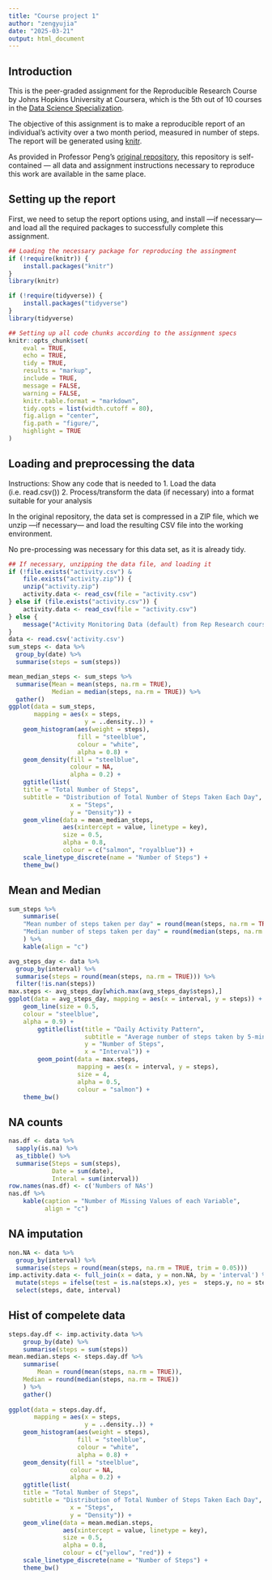 ```yaml
---
title: "Course project 1"
author: "zengyujia"
date: "2025-03-21"
output: html_document
---
```


## Introduction 

This is the peer-graded assignment for the Reproducible Research Course by Johns Hopkins University at Coursera, which is the 5th out of 10 courses in the [Data Science Specialization](https://www.coursera.org/specializations/jhu-data-science). 

The objective of this assignment is to make a reproducible report of an individual's activity over a two month period, measured in number of steps. The report will be generated using [knitr](https://yihui.name/knitr/). 

As provided in Professor Peng's [original repository](https://github.com/rdpeng/RepData_PeerAssessment1), this repository is self-contained — all data and assignment instructions necessary to reproduce this work are available in the same place. 

## Setting up the report
First, we need to setup the report options using, and install —if necessary— and load all the required packages to successfully complete this assignment. 

```r
## Loading the necessary package for reproducing the assingment
if (!require(knitr)) {
    install.packages("knitr")
}
library(knitr)

if (!require(tidyverse)) {
    install.packages("tidyverse")
}
library(tidyverse)

## Setting up all code chunks according to the assignment specs
knitr::opts_chunk$set(
    eval = TRUE,
    echo = TRUE,
    tidy = TRUE,
    results = "markup",
    include = TRUE,
    message = FALSE,
    warning = FALSE,
    knitr.table.format = "markdown", 
    tidy.opts = list(width.cutoff = 80), 
    fig.align = "center", 
    fig.path = "figure/", 
    highlight = TRUE
)
```

## Loading and preprocessing the data 

Instructions: 
    Show any code that is needed to
    1. Load the data (i.e. read.csv())
    2. Process/transform the data (if necessary) into a format suitable for your analysis

In the original repository, the data set is compressed in a ZIP file, which we unzip —if necessary— and load the resulting CSV file into the working environment. 

No pre-processing was necessary for this data set, as it is already tidy. 

```r
## If necessary, unzipping the data file, and loading it
if (!file.exists("activity.csv") &
    file.exists("activity.zip")) {
    unzip("activity.zip")
    activity.data <- read_csv(file = "activity.csv")
} else if (file.exists("activity.csv")) {
    activity.data <- read_csv(file = "activity.csv")
} else {
    message("Activity Monitoring Data (default) from Rep Research course was not found")
}
data <- read.csv('activity.csv')
sum_steps <- data %>%
  group_by(date) %>%
  summarise(steps = sum(steps))

mean_median_steps <- sum_steps %>%
  summarise(Mean = mean(steps, na.rm = TRUE),
            Median = median(steps, na.rm = TRUE)) %>%
  gather()
ggplot(data = sum_steps, 
       mapping = aes(x = steps, 
                     y = ..density..)) +
    geom_histogram(aes(weight = steps),
                   fill = "steelblue",
                   colour = "white",
                   alpha = 0.8) +
    geom_density(fill = "steelblue",
                 colour = NA,
                 alpha = 0.2) +
    ggtitle(list(
    title = "Total Number of Steps",
    subtitle = "Distribution of Total Number of Steps Taken Each Day",
                 x = "Steps", 
                 y = "Density")) +
    geom_vline(data = mean_median_steps, 
               aes(xintercept = value, linetype = key), 
               size = 0.5,
               alpha = 0.8,
               colour = c("salmon", "royalblue")) +
    scale_linetype_discrete(name = "Number of Steps") +
    theme_bw() 
```
## Mean and Median
```r
sum_steps %>%
    summarise(
    "Mean number of steps taken per day" = round(mean(steps, na.rm = TRUE)),
    "Median number of steps taken per day" = round(median(steps, na.rm = TRUE))
    ) %>%
    kable(align = "c")
```
```r
avg_steps_day <- data %>%
  group_by(interval) %>% 
  summarise(steps = round(mean(steps, na.rm = TRUE))) %>%
  filter(!is.nan(steps))
max.steps <- avg_steps_day[which.max(avg_steps_day$steps),]
ggplot(data = avg_steps_day, mapping = aes(x = interval, y = steps)) +
    geom_line(size = 0.5,
    colour = "steelblue",
    alpha = 0.9) +
        ggtitle(list(title = "Daily Activity Pattern", 
                     subtitle = "Average number of steps taken by 5-min interval, across all days",
                     y = "Number of Steps", 
                     x = "Interval")) +
        geom_point(data = max.steps, 
                   mapping = aes(x = interval, y = steps), 
                   size = 4, 
                   alpha = 0.5, 
                   colour = "salmon") +
    theme_bw()

```

## NA counts
```r
nas.df <- data %>%
  sapply(is.na) %>%
  as_tibble() %>%
  summarise(Steps = sum(steps),
            Date = sum(date),
            Interal = sum(interval))
row.names(nas.df) <- c('Numbers of NAs')
nas.df %>% 
    kable(caption = "Number of Missing Values of each Variable",
          align = "c")

```


## NA imputation
```r
non.NA <- data %>%
  group_by(interval) %>% 
  summarise(steps = round(mean(steps, na.rm = TRUE, trim = 0.05)))
imp.activity.data <- full_join(x = data, y = non.NA, by = 'interval') %>%
  mutate(steps = ifelse(test = is.na(steps.x), yes =  steps.y, no = steps.x)) %>%
  select(steps, date, interval)
```

## Hist of compelete data
```r
steps.day.df <- imp.activity.data %>%
    group_by(date) %>%
    summarise(steps = sum(steps))
mean.median.steps <- steps.day.df %>%
    summarise(
        Mean = round(mean(steps, na.rm = TRUE)),
    Median = round(median(steps, na.rm = TRUE))
    ) %>% 
    gather()
    
ggplot(data = steps.day.df, 
       mapping = aes(x = steps, 
                     y = ..density..)) +
    geom_histogram(aes(weight = steps),
                   fill = "steelblue",
                   colour = "white",
                   alpha = 0.8) +
    geom_density(fill = "steelblue",
                 colour = NA,
                 alpha = 0.2) +
    ggtitle(list(
    title = "Total Number of Steps",
    subtitle = "Distribution of Total Number of Steps Taken Each Day",
                 x = "Steps", 
                 y = "Density")) +
    geom_vline(data = mean.median.steps, 
               aes(xintercept = value, linetype = key), 
               size = 0.5,
               alpha = 0.8,
               colour = c("yellow", "red")) +
    scale_linetype_discrete(name = "Number of Steps") +
    theme_bw() 
```
  